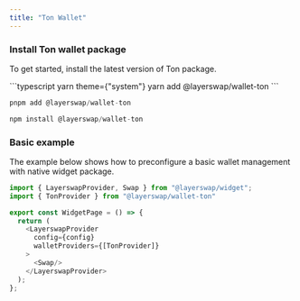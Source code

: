 ```yaml
---
title: "Ton Wallet"
---
```


### Install Ton wallet package

To get started, install the latest version of Ton package.

<CodeGroup>
  ```typescript yarn theme={"system"}
  yarn add @layerswap/wallet-ton
  ```

  ```typescript pnpm theme={"system"}
  pnpm add @layerswap/wallet-ton
  ```

  ```typescript npm theme={"system"}
  npm install @layerswap/wallet-ton
  ```
</CodeGroup>

### Basic example

The example below shows how to preconfigure a basic wallet management with native widget package.

```typescript  theme={"system"}
import { LayerswapProvider, Swap } from "@layerswap/widget";
import { TonProvider } from "@layerswap/wallet-ton"

export const WidgetPage = () => {
  return (
    <LayerswapProvider 
      config={config}
      walletProviders={[TonProvider]}
    >
      <Swap/>
    </LayerswapProvider>
  );
};
```